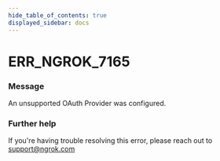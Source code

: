 ```yaml
---
hide_table_of_contents: true
displayed_sidebar: docs
---
```



# ERR_NGROK_7165

### Message
An unsupported OAuth Provider was configured.

<ErrorDetails error='err_ngrok_7165' />


### Further help
If you're having trouble resolving this error, please reach out to [support@ngrok.com](mailto:support@ngrok.com?subject=Help%20with%20ERR_NGROK_7165)

